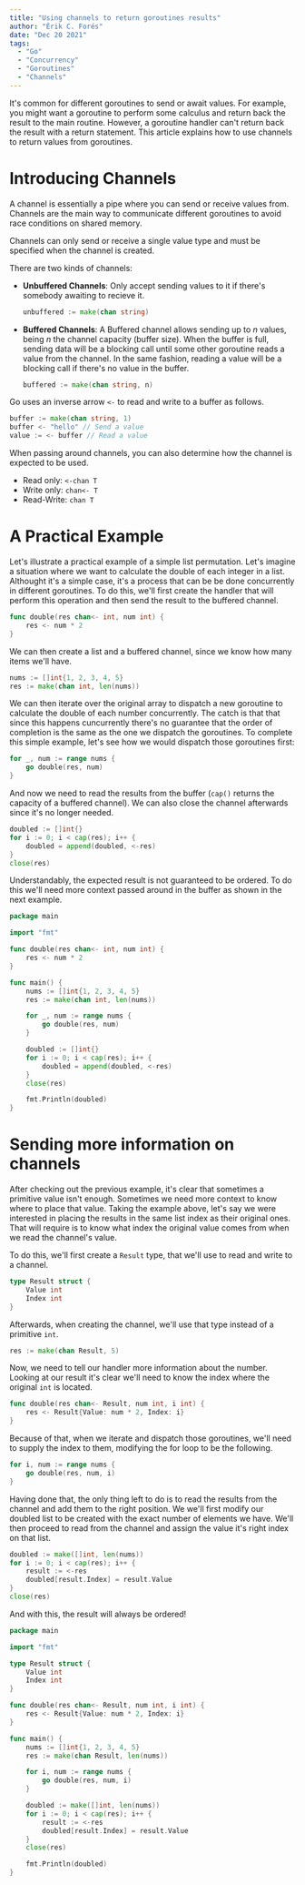 ```yaml
---
title: "Using channels to return goroutines results"
author: "Èrik C. Forés"
date: "Dec 20 2021"
tags:
  - "Go"
  - "Concurrency"
  - "Goroutines"
  - "Channels"
---
```


It's common for different goroutines to send or await values.
For example, you might want a goroutine to perform some calculus and return
back the result to the main routine. However, a goroutine handler can't return
back the result with a return statement. This article explains how to use
channels to return values from goroutines.

# Introducing Channels

A channel is essentially a pipe where you can send or receive values from.
Channels are the main way to communicate different goroutines to avoid race
conditions on shared memory.

Channels can only send or receive a single value type and must be specified
when the channel is created.

There are two kinds of channels:

- **Unbuffered Channels**:
  Only accept sending values to it if there's somebody awaiting to recieve it.

  ```go
  unbuffered := make(chan string)
  ```

- **Buffered Channels**:
  A Buffered channel allows sending up to _n_ values, being _n_ the channel capacity (buffer size).
  When the buffer is full, sending data will be a blocking call until some other goroutine reads a
  value from the channel. In the same fashion, reading a value will be a blocking call if there's no
  value in the buffer.

  ```go
  buffered := make(chan string, n)
  ```

Go uses an inverse arrow `<-` to read and write to a buffer as follows.

```go
buffer := make(chan string, 1)
buffer <- "hello" // Send a value
value := <- buffer // Read a value
```

When passing around channels, you can also determine how the channel is expected to be used.

- Read only: `<-chan T`
- Write only: `chan<- T`
- Read-Write: `chan T`

# A Practical Example

Let's illustrate a practical example of a simple list permutation.
Let's imagine a situation where we want to calculate the double of each
integer in a list. Althought it's a simple case, it's a process that can
be be done concurrently in different goroutines. To do this, we'll first create
the handler that will perform this operation and then send the result to the
buffered channel.

```go
func double(res chan<- int, num int) {
	res <- num * 2
}
```

We can then create a list and a buffered channel, since we know how many items we'll have.

```go
nums := []int{1, 2, 3, 4, 5}
res := make(chan int, len(nums))
```

We can then iterate over the original array to dispatch a new goroutine
to calculate the double of each number concurrently. The catch is that
that since this happens cuncurrently there's no guarantee that the order
of completion is the same as the one we dispatch the goroutines. To complete
this simple example, let's see how we would dispatch those goroutines first:

```go
for _, num := range nums {
    go double(res, num)
}
```

And now we need to read the results from the buffer (`cap()` returns the capacity of a buffered channel).
We can also close the channel afterwards since it's no longer needed.

```go
doubled := []int{}
for i := 0; i < cap(res); i++ {
    doubled = append(doubled, <-res)
}
close(res)
```

Understandably, the expected result is not guaranteed to be ordered. To do this we'll need more
context passed around in the buffer as shown in the next example.

```go
package main

import "fmt"

func double(res chan<- int, num int) {
	res <- num * 2
}

func main() {
	nums := []int{1, 2, 3, 4, 5}
	res := make(chan int, len(nums))

	for _, num := range nums {
		go double(res, num)
	}

	doubled := []int{}
	for i := 0; i < cap(res); i++ {
		doubled = append(doubled, <-res)
	}
	close(res)

	fmt.Println(doubled)
}
```

# Sending more information on channels

After checking out the previous example, it's clear that sometimes a primitive value isn't enough.
Sometimes we need more context to know where to place that value. Taking the example above, let's
say we were interested in placing the results in the same list index as their original ones. That
will require is to know what index the original value comes from when we read the channel's value.

To do this, we'll first create a `Result` type, that we'll use to read and write to a channel.

```go
type Result struct {
    Value int
    Index int
}
```

Afterwards, when creating the channel, we'll use that type instead of a primitive `int`.

```go
res := make(chan Result, 5)
```

Now, we need to tell our handler more information about the number. Looking at our result
it's clear we'll need to know the index where the original `int` is located.

```go
func double(res chan<- Result, num int, i int) {
	res <- Result{Value: num * 2, Index: i}
}
```

Because of that, when we iterate and dispatch those goroutines, we'll need to supply the
index to them, modifying the for loop to be the following.

```go
for i, num := range nums {
    go double(res, num, i)
}
```

Having done that, the only thing left to do is to read the results from the channel and
add them to the right position. We we'll first modify our doubled list to be created with
the exact number of elements we have. We'll then proceed to read from the channel and assign
the value it's right index on that list.

```go
doubled := make([]int, len(nums))
for i := 0; i < cap(res); i++ {
    result := <-res
    doubled[result.Index] = result.Value
}
close(res)
```

And with this, the result will always be ordered!

```go
package main

import "fmt"

type Result struct {
	Value int
	Index int
}

func double(res chan<- Result, num int, i int) {
	res <- Result{Value: num * 2, Index: i}
}

func main() {
	nums := []int{1, 2, 3, 4, 5}
	res := make(chan Result, len(nums))

	for i, num := range nums {
		go double(res, num, i)
	}

	doubled := make([]int, len(nums))
	for i := 0; i < cap(res); i++ {
		result := <-res
		doubled[result.Index] = result.Value
	}
	close(res)

	fmt.Println(doubled)
}
```
